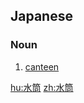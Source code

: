 ==Japanese==
{{ja-kanjitab|すい|とう|yomi=on}}

===Noun===
{{ja-noun|すいとう}}
# [[canteen]]

[[hu:水筒]]
[[zh:水筒]]